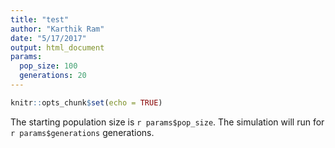 ```yaml
---
title: "test"
author: "Karthik Ram"
date: "5/17/2017"
output: html_document
params:
  pop_size: 100
  generations: 20
---
```


```r
knitr::opts_chunk$set(echo = TRUE)
```

The starting population size is `r params$pop_size`. The simulation will run for `r params$generations` generations.